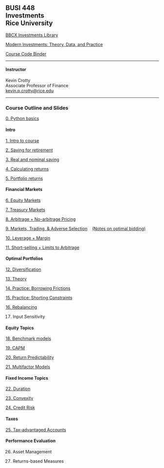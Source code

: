 ## BUSI 448<br>Investments<br>Rice University


[BBCX Investments Library](http://bbcx-investments.com)

[Modern Investments: Theory, Data, and Practice](http://mi.bbcx-investments.com/index.html)

[Course Code Binder](https://mybinder.org/v2/gh/kpcrotty/busi448_binder/HEAD)

<hr>

#### Instructor

Kevin Crotty<br>
Associate Professor of Finance<br>
<a href="mailto:kevin.p.crotty@rice.edu">kevin.p.crotty@rice.edu</a>

<hr>

### Course Outline and Slides

[0. Python basics](./busi448/python_basics.html)

#### Intro

[1. Intro to course](./busi448/01_intro.html)

[2. Saving for retirement](./busi448/02_saving.html)

[3. Real and nominal saving](./busi448/03_saving_real_nominal.html)

[4. Calculating returns](./busi448/04_returns.html)

[5. Portfolio returns](./busi448/05_returns_portfolios.html)

#### Financial Markets

[6. Equity Markets](./busi448/06_stocks.html)

[7. Treasury Markets](./busi448/07_treasuries.html)

[8. Arbitrage + No-arbitrage Pricing](./busi448/08_arbitrage.html)

[9. Markets, Trading, & Adverse Selection](./busi448/09_markets.html) &nbsp;&nbsp; [(Notes on optimal bidding)](./busi448/asymmetric_info.html) 

[10. Leverage + Margin](./busi448/10_leverage.html)

[11. Short-selling + Limits to Arbitrage](./busi448/11_shorting.html)

#### Optimal Portfolios

[12. Diversification](./busi448/12_diversification.html)

[13. Theory](./busi448/13_portfolios_theory.html)

[14. Practice: Borrowing Frictions](./busi448/14_portfolios_borrowing_frictions.html)

[15. Practice: Shorting Constraints](./busi448/15_portfolios_short_constraints.html)

[16. Rebalancing](./busi448/15_rebalancing.html)

17. Input Sensitivity
<!-- [14. Input Sensitivity](./busi448/14_input_sensitivity.html) -->

#### Equity Topics

[18. Benchmark models](./busi448/17_mkt_model_regression.html)

[19. CAPM](./busi448/18_capm.html)

[20. Return Predictability](./busi448/19_predictability.html)

[21. Multifactor Models](./busi448/20_multifactor_models.html)

#### Fixed Income Topics

[22. Duration](./busi448/21_duration.html)

[23. Convexity](./busi448/22_convexity.html)

[24. Credit Risk](./busi448/23_credit_risk.html)

#### Taxes

[25. Tax-advantaged Accounts](./busi448/24_tax_advantaged_accts.html)

<!-- 23. Tax-advantaged Assets -->
<!-- [23. Tax-advantaged Assets](./busi448/trading_securities.html) -->

#### Performance Evaluation

26. Asset Management
<!-- [24. Asset Management](./busi448/trading_securities.html) -->

27. Returns-based Measures
<!-- [25. Returns-based Measures](./busi448/trading_securities.html) -->

<!-- 26. Fees -->
<!-- [26. Fees](./busi448/trading_securities.html) -->

<!-- #### Review/Catch-up

27. Review -->
<!-- [27. Review](./busi448/trading_securities.html) -->